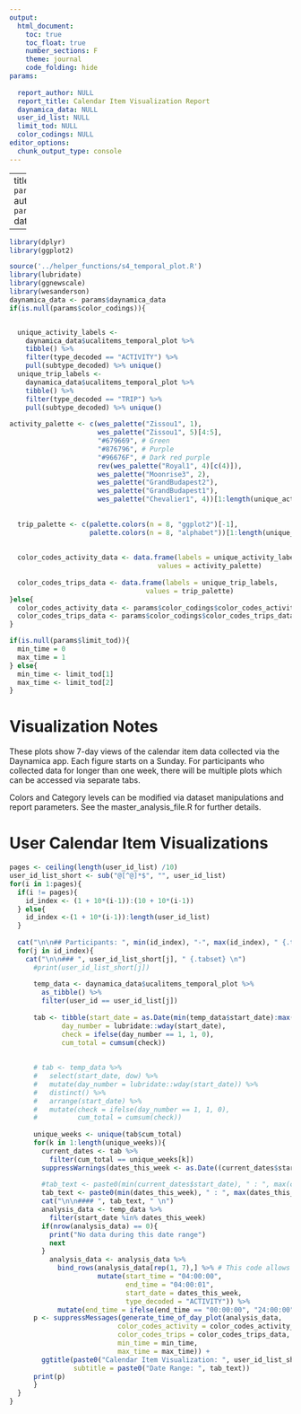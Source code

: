 ```yaml
---
output: 
  html_document:
    toc: true
    toc_float: true
    number_sections: F
    theme: journal
    code_folding: hide
params:
  
  report_author: NULL
  report_title: Calendar Item Visualization Report
  daynamica_data: NULL
  user_id_list: NULL
  limit_tod: NULL
  color_codings: NULL
editor_options: 
  chunk_output_type: console
---
```


---
title: `r params$report_title`
author: `r params$report_author`
date: `r Sys.Date()`

---

<style type="text/css">
.main-container {
  max-width: 1800px;
  margin-left: auto;
  margin-right: auto;
}
</style>

```r
library(dplyr)
library(ggplot2)

source('../helper_functions/s4_temporal_plot.R')
library(lubridate)
library(ggnewscale)
library(wesanderson)
daynamica_data <- params$daynamica_data
if(is.null(params$color_codings)){


  unique_activity_labels <- 
    daynamica_data$ucalitems_temporal_plot %>%
    tibble() %>%
    filter(type_decoded == "ACTIVITY") %>%
    pull(subtype_decoded) %>% unique()
  unique_trip_labels <- 
    daynamica_data$ucalitems_temporal_plot %>%
    tibble() %>%
    filter(type_decoded == "TRIP") %>%
    pull(subtype_decoded) %>% unique()
  
activity_palette <- c(wes_palette("Zissou1", 1),
                      wes_palette("Zissou1", 5)[4:5],
                      "#679669", # Green
                      "#876796", # Purple
                      "#96676F", # Dark red purple
                      rev(wes_palette("Royal1", 4)[c(4)]),
                      wes_palette("Moonrise3", 2),
                      wes_palette("GrandBudapest2"),
                      wes_palette("GrandBudapest1"),
                      wes_palette("Chevalier1", 4))[1:length(unique_activity_labels)]
  
  
  trip_palette <- c(palette.colors(n = 8, "ggplot2")[-1],
                    palette.colors(n = 8, "alphabet"))[1:length(unique_trip_labels)]
  
  
  color_codes_activity_data <- data.frame(labels = unique_activity_labels,
                                     values = activity_palette)
  
  color_codes_trips_data <- data.frame(labels = unique_trip_labels,
                                  values = trip_palette)
}else{
  color_codes_activity_data <- params$color_codings$color_codes_activity_data
  color_codes_trips_data <- params$color_codings$color_codes_trips_data
}

if(is.null(params$limit_tod)){
  min_time = 0
  max_time = 1
} else{
  min_time <- limit_tod[1]
  max_time <- limit_tod[2]
}
```

# Visualization Notes

These plots show 7-day views of the calendar item data collected via the Daynamica app. Each figure starts on a Sunday. For participants who collected data for longer than one week, there will be multiple plots which can be accessed via separate tabs. 

Colors and Category levels can be modified via dataset manipulations and report parameters. See the master_analysis_file.R for further details. 

# User Calendar Item Visualizations {.tabset}



```r
pages <- ceiling(length(user_id_list) /10)
user_id_list_short <- sub("@[^@]*$", "", user_id_list)
for(i in 1:pages){
  if(i != pages){
    id_index <- (1 + 10*(i-1)):(10 + 10*(i-1))
  } else{
    id_index <-(1 + 10*(i-1)):length(user_id_list)
  }
  
  cat("\n\n## Participants: ", min(id_index), "-", max(id_index), " {.tabset} \n")
  for(j in id_index){
    cat("\n\n### ", user_id_list_short[j], " {.tabset} \n")
      #print(user_id_list_short[j])
      
      temp_data <- daynamica_data$ucalitems_temporal_plot %>%
        as_tibble() %>%
        filter(user_id == user_id_list[j])
      
      tab <- tibble(start_date = as.Date(min(temp_data$start_date):max(temp_data$start_date), origin = "1970-01-01"),
             day_number = lubridate::wday(start_date),
             check = ifelse(day_number == 1, 1, 0),
             cum_total = cumsum(check))
      
      
      # tab <- temp_data %>%
      #   select(start_date, dow) %>%
      #   mutate(day_number = lubridate::wday(start_date)) %>%
      #   distinct() %>%
      #   arrange(start_date) %>%
      #   mutate(check = ifelse(day_number == 1, 1, 0),
      #          cum_total = cumsum(check))
      
      unique_weeks <- unique(tab$cum_total)
      for(k in 1:length(unique_weeks)){
        current_dates <- tab %>%
          filter(cum_total == unique_weeks[k])
        suppressWarnings(dates_this_week <- as.Date((current_dates$start_date - current_dates$day_number + 1) + 0:6, origin = "1970-01-01"))
        
        #tab_text <- paste0(min(current_dates$start_date), " : ", max(current_dates$start_date))
        tab_text <- paste0(min(dates_this_week), " : ", max(dates_this_week))
        cat("\n\n#### ", tab_text, " \n")
        analysis_data <- temp_data %>%
          filter(start_date %in% dates_this_week)
        if(nrow(analysis_data) == 0){
          print("No data during this date range")
          next
        }
          analysis_data <- analysis_data %>%
            bind_rows(analysis_data[rep(1, 7),] %>% # This code allows all days of the week to be displayed even if we don't have data on those dates.
                      mutate(start_time = "04:00:00",
                             end_time = "04:00:01",
                             start_date = dates_this_week,
                             type_decoded = "ACTIVITY")) %>%
            mutate(end_time = ifelse(end_time == "00:00:00", "24:00:00", end_time))
      p <- suppressMessages(generate_time_of_day_plot(analysis_data,
                           color_codes_activity = color_codes_activity_data,
                           color_codes_trips = color_codes_trips_data,
                           min_time = min_time,
                           max_time = max_time)) + 
        ggtitle(paste0("Calendar Item Visualization: ", user_id_list_short[j]),
                subtitle = paste0("Date Range: ", tab_text))
      print(p)
      }
  }
}

```